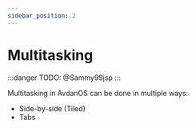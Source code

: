 ```yaml
---
sidebar_position: 2
---
```

# Multitasking
<Notice type="wip" url="/docs/nadva/multitasking/intro.mdx" />
:::danger
TODO: @Sammy99jsp
:::

Multitasking in AvdanOS can be done in multiple ways:
* Side-by-side (Tiled)
* Tabs
